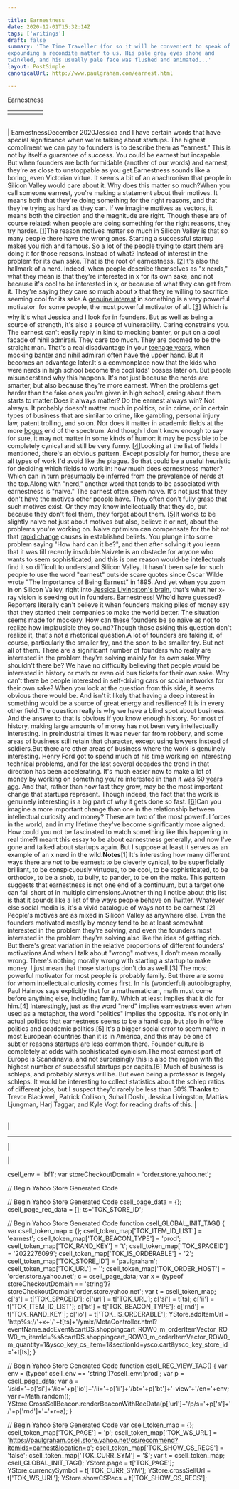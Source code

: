```yaml
---

title: Earnestness
date: 2020-12-01T15:32:14Z
tags: ['writings']
draft: false
summary: 'The Time Traveller (for so it will be convenient to speak of him) was
expounding a recondite matter to us. His pale grey eyes shone and
twinkled, and his usually pale face was flushed and animated...'
layout: PostSimple
canonicalUrl: http://www.paulgraham.com/earnest.html

---
```


 <!-- 
 (new Image).src="https://store.yahoo.net/cgi-bin/refsd?e=http://www.paulgraham.com/earnest.html&h=www.paulgraham.com&v=1.0&dr=" + escape(document.referrer); 
 -->

Earnestness

|     |     |     |     |     |
| --- | --- | --- | --- | --- |
|     |     |

|     |
| --- |

| EarnestnessDecember 2020Jessica and I have certain words that have special significance
when we're talking about startups. The highest compliment we can
pay to founders is to describe them as "earnest." This is not by
itself a guarantee of success. You could be earnest but incapable.
But when founders are both formidable (another of our words) and
earnest, they're as close to unstoppable as you get.Earnestness sounds like a boring, even Victorian virtue. It seems
a bit of an anachronism that people in Silicon Valley would care
about it. Why does this matter so much?When you call someone earnest, you're making a statement about their
motives. It means both that they're doing something for the right
reasons, and that they're trying as hard as they can. If we imagine
motives as vectors, it means both the direction and the magnitude
are right. Though these are of course related: when people are doing
something for the right reasons, they try harder.
[[1](#f1n)]The reason motives matter so much in Silicon Valley is that so many
people there have the wrong ones. Starting a successful startup
makes you rich and famous. So a lot of the people trying to start
them are doing it for those reasons. Instead of what? Instead of
interest in the problem for its own sake. That is the root of
earnestness.
[[2](#f2n)]It's also the hallmark of a nerd. Indeed, when people describe
themselves as "x nerds," what they mean is that they're interested
in x for its own sake, and not because it's cool to be interested
in x, or because of what they can get from it. They're saying they
care so much about x that they're willing to sacrifice seeming cool
for its sake.A [genuine interest](genius.html)
in something is a very powerful motivator  for
some people, the most powerful motivator of all.
[[3](#f3n)]
Which is why
it's what Jessica and I look for in founders. But as well as being
a source of strength, it's also a source of vulnerability. Caring
constrains you. The earnest can't easily reply in kind to mocking
banter, or put on a cool facade of nihil admirari. They care too
much. They are doomed to be the straight man. That's a real
disadvantage in your
[teenage years](nerds.html),
when mocking banter and nihil
admirari often have the upper hand. But it becomes an advantage
later.It's a commonplace now that the kids who were
nerds in high school
become the cool kids' bosses later on. But people misunderstand why
this happens. It's not just because the nerds are smarter, but also
because they're more earnest. When the problems get harder than the
fake ones you're given in high school, caring about them starts to
matter.Does it always matter? Do the earnest always win? Not always. It
probably doesn't matter much in politics, or in crime, or in certain
types of business that are similar to crime, like gambling, personal
injury law, patent trolling, and so on. Nor does it matter in
academic fields at the more
[bogus](https://scholar.google.com/scholar?hl=en&as_sdt=0%2C5&q=hermeneutic+dialectics+hegemonic+phenomenology+intersectionality) end of the spectrum. And though
I don't know enough to say for sure, it may not matter in some kinds
of humor: it may be possible to be completely cynical and still be
very funny.
[[4](#f4n)]Looking at the list of fields I mentioned, there's an obvious
pattern. Except possibly for humor, these are all types of work I'd
avoid like the plague. So that could be a useful heuristic for
deciding which fields to work in: how much does earnestness matter?
Which can in turn presumably be inferred from the prevalence of
nerds at the top.Along with "nerd," another word that tends to be associated with
earnestness is "naive." The earnest often seem naive. It's not
just that they don't have the motives other people have. They often
don't fully grasp that such motives exist. Or they may know
intellectually that they do, but because they don't feel them, they
forget about them.
[[5](#f5n)]It works to be slightly naive not just about motives but also,
believe it or not, about the problems you're working on. Naive
optimism can compensate for the bit rot that
[rapid change](ecw.html) causes
in established beliefs. You plunge into some problem saying "How
hard can it be?", and then after solving it you learn that it was
till recently insoluble.Naivete is an obstacle for anyone who wants to seem sophisticated,
and this is one reason would-be intellectuals find it so difficult
to understand Silicon Valley. It hasn't been safe for such people
to use the word "earnest" outside scare quotes since Oscar Wilde
wrote "The Importance of Being Earnest" in 1895. And yet when you
zoom in on Silicon Valley, right into
[Jessica Livingston's brain](jessica.html),
that's what her x-ray vision
is seeking out in founders. Earnestness!
Who'd have guessed? Reporters literally can't believe it when
founders making piles of money say that they started their companies
to make the world better. The situation seems made for mockery.
How can these founders be so naive as not to realize how implausible
they sound?Though those asking this question don't realize it, that's not a
rhetorical question.A lot of founders are faking it, of course, particularly the smaller
fry, and the soon to be smaller fry. But not all of them. There are
a significant number of founders who really are interested in the
problem they're solving mainly for its own sake.Why shouldn't there be? We have no difficulty believing that people
would be interested in history or math or even old bus tickets for
their own sake. Why can't there be people interested in self-driving
cars or social networks for their own sake? When you look at the
question from this side, it seems obvious there would be. And isn't
it likely that having a deep interest in something would be a source
of great energy and resilience? It is in every other field.The question really is why we have a blind spot about business.
And the answer to that is obvious if you know enough history. For
most of history, making large amounts of money has not been very
intellectually interesting. In preindustrial times it was never far
from robbery, and some areas of business still retain that character,
except using lawyers instead of soldiers.But there are other areas of business where the work is genuinely
interesting. Henry Ford got to spend much of his time working on
interesting technical problems, and for the last several decades
the trend in that direction has been accelerating. It's much easier
now to make a lot of money by working on something you're interested
in than it was [50 years ago](re.html).
And that, rather than how fast they
grow, may be the most important change that startups represent.
Though indeed, the fact that the work is genuinely interesting is
a big part of why it gets done so fast.
[[6](#f6n)]Can you imagine a more important change than one in the relationship
between intellectual curiosity and money? These are two of the most
powerful forces in the world, and in my lifetime they've become
significantly more aligned. How could you not be fascinated to watch
something like this happening in real time?I meant this essay to be about earnestness generally, and now I've
gone and talked about startups again. But I suppose at least it
serves as an example of an x nerd in the wild.**Notes**[1]
It's interesting how many different ways there are _not_ to
be earnest: to be cleverly cynical, to be superficially brilliant,
to be conspicuously virtuous, to be cool, to be sophisticated, to
be orthodox, to be a snob, to bully, to pander, to be on the make.
This pattern suggests that earnestness is not one end of a continuum,
but a target one can fall short of in multiple dimensions.Another thing I notice about this list is that it sounds like a
list of the ways people behave on Twitter. Whatever else social
media is, it's a vivid catalogue of ways not to be earnest.[2]
People's motives are as mixed in Silicon Valley as anywhere
else. Even the founders motivated mostly by money tend to be at
least somewhat interested in the problem they're solving, and even
the founders most interested in the problem they're solving also
like the idea of getting rich. But there's great variation in the
relative proportions of different founders' motivations.And when I talk about "wrong" motives, I don't mean morally wrong.
There's nothing morally wrong with starting a startup to make money.
I just mean that those startups don't do as well.[3]
The most powerful motivator for most people is probably family.
But there are some for whom intellectual curiosity comes first. In
his (wonderful) autobiography, Paul Halmos says explicitly that for
a mathematician, math must come before anything else, including
family. Which at least implies that it did for him.[4]
Interestingly, just as the word "nerd" implies earnestness even
when used as a metaphor, the word "politics" implies the opposite.
It's not only in actual politics that earnestness seems to be a
handicap, but also in office politics and academic politics.[5]
It's a bigger social error to seem naive in most European
countries than it is in America, and this may be one of subtler
reasons startups are less common there. Founder culture is completely
at odds with sophisticated cynicism.The most earnest part of Europe is Scandinavia, and not surprisingly
this is also the region with the highest number of successful
startups per capita.[6]
Much of business is schleps, and probably always will be. But
even being a professor is largely schleps. It would be interesting
to collect statistics about the schlep ratios of different jobs,
but I suspect they'd rarely be less than 30%.**Thanks** to Trevor Blackwell, Patrick Collison, Suhail Doshi, Jessica
Livingston, Mattias Ljungman, Harj Taggar, and Kyle Vogt for reading
drafts of this. |

|     |
| --- |

|

---

|

|

csell_env = 'bf1';
var storeCheckoutDomain = 'order.store.yahoo.net';

// Begin Yahoo Store Generated Code

// Begin Yahoo Store Generated Code
csell_page_data = {}; csell_page_rec_data = []; ts='TOK_STORE_ID';

// Begin Yahoo Store Generated Code
function csell_GLOBAL_INIT_TAG() { var csell_token_map = {}; csell_token_map['TOK\_ITEM\_ID\_LIST'] = 'earnest'; csell_token_map['TOK\_BEACON\_TYPE'] = 'prod'; csell_token_map['TOK\_RAND\_KEY'] = 't'; csell_token_map['TOK\_SPACEID'] = '2022276099'; csell_token_map['TOK\_IS\_ORDERABLE'] = '2'; csell_token_map['TOK\_STORE\_ID'] = 'paulgraham'; csell_token_map['TOK\_URL'] = ''; csell_token_map['TOK\_ORDER\_HOST'] = 'order.store.yahoo.net'; c = csell_page_data; var x = (typeof storeCheckoutDomain == 'string')?storeCheckoutDomain:'order.store.yahoo.net'; var t = csell_token_map; c['s'] = t['TOK\_SPACEID']; c['url'] = t['TOK\_URL']; c['si'] = t[ts]; c['ii'] = t['TOK\_ITEM\_ID\_LIST']; c['bt'] = t['TOK\_BEACON\_TYPE']; c['rnd'] = t['TOK\_RAND\_KEY']; c['io'] = t['TOK\_IS\_ORDERABLE']; YStore.addItemUrl = 'http%s://'+x+'/'+t[ts]+'/ymix/MetaController.html?eventName.addEvent&cartDS.shoppingcart_ROW0_m_orderItemVector_ROW0_m_itemId=%s&cartDS.shoppingcart_ROW0_m_orderItemVector_ROW0_m_quantity=1&ysco_key_cs_item=1&sectionId=ysco.cart&ysco_key_store_id='+t[ts]; }

// Begin Yahoo Store Generated Code
function csell_REC_VIEW_TAG() { var env = (typeof csell_env == 'string')?csell_env:'prod'; var p = csell_page_data; var a = '/sid='+p['si']+'/io='+p['io']+'/ii='+p['ii']+'/bt='+p['bt']+'-view'+'/en='+env; var r=Math.random(); YStore.CrossSellBeacon.renderBeaconWithRecData(p['url']+'/p/s='+p['s']+'/'+p['rnd']+'='+r+a); }

// Begin Yahoo Store Generated Code
var csell_token_map = {}; csell_token_map['TOK\_PAGE'] = 'p'; csell_token_map['TOK\_WS\_URL'] = 'https://paulgraham.csell.store.yahoo.net/cs/recommend?itemids=earnest&location=p'; csell_token_map['TOK\_SHOW\_CS\_RECS'] = 'false'; csell_token_map['TOK\_CURR\_SYM'] = '$'; var t = csell_token_map; csell_GLOBAL_INIT_TAG(); YStore.page = t['TOK\_PAGE']; YStore.currencySymbol = t['TOK\_CURR\_SYM']; YStore.crossSellUrl = t['TOK\_WS\_URL']; YStore.showCSRecs = t['TOK\_SHOW\_CS\_RECS'];
